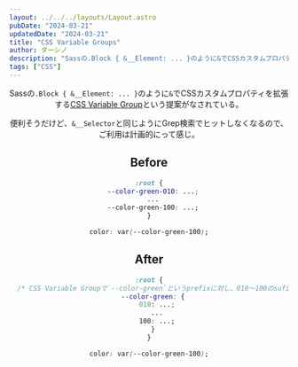 ```yaml
---
layout: ../../../layouts/Layout.astro
pubDate: "2024-03-21"
updatedDate: "2024-03-21"
title: "CSS Variable Groups"
author: ダーシノ
description: "Sassの.Block { &__Element: ... }のように&でCSSカスタムプロパティを拡張するCSS Variable Groupという提案がなされている。"
tags: ["CSS"]
---
```



<Header {...frontmatter} />

Sassの`.Block { &__Element: ... }`のように`&`でCSSカスタムプロパティを拡張する[CSS Variable Group](https://github.com/w3c/csswg-drafts/issues/9992)という提案がなされている。

便利そうだけど、`&__Selector`と同じようにGrep検索でヒットしなくなるので、ご利用は計画的にって感じ。

## Before

```css
:root {
  --color-green-010: ...;
  ...
  --color-green-100: ...;
}

color: var(--color-green-100);
```

## After
```css
:root {
  /* CSS Variable Groupで`--color-green`というprefixに対し、010〜100のsufixをつける */
  --color-green: {
    010: ...;
    ...
    100: ...;
  }
}

color: var(--color-green-100);
```

